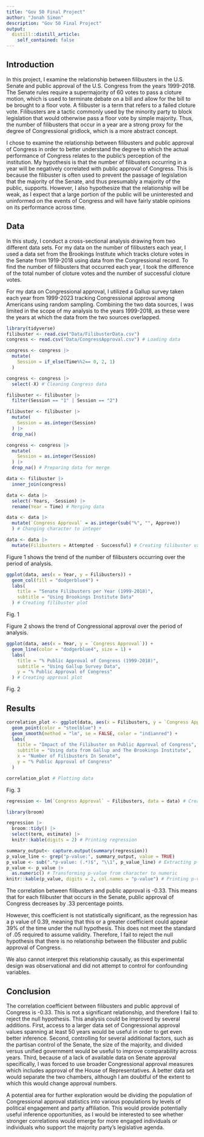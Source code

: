 ```yaml
---
title: "Gov 50 Final Project"
author: "Jonah Simon"
description: "Gov 50 Final Project"
output:
  distill::distill_article:
    self_contained: false
---
```


## Introduction

In this project, I examine the relationship between filibusters in the U.S. Senate and public approval of the U.S. Congress from the years 1999-2018. The Senate rules require a supermajority of 60 votes to pass a cloture motion, which is used to terminate debate on a bill and allow for the bill to be brought to a floor vote. A filibuster is a term that refers to a failed cloture vote. Filibusters are a tactic commonly used by the minority party to block legislation that would otherwise pass a floor vote by simple majority. Thus, the number of filibusters that occur in a year are a strong proxy for the degree of Congressional gridlock, which is a more abstract concept. 

I chose to examine the relationship between filibusters and public approval of Congress in order to better understand the degree to which the actual performance of Congress relates to the public's perception of the institution. My hypothesis is that the number of filibusters occurring in a year will be negatively correlated with public approval of Congress. This is because the filibuster is often used to prevent the passage of legislation that the majority of the Senate, and thus presumably a majority of the public, supports. However, I also hypothesize that the relationship will be weak, as I expect that a large portion of the public will be uninterested and uninformed on the events of Congress and will have fairly stable opinions on its performance across time.

## Data

In this study, I conduct a cross-sectional analysis drawing from two different data sets. For my data on the number of filibusters each year, I used a data set from the Brookings Institute which tracks cloture votes in the Senate from 1919-2018 using data from the Congressional record. To find the number of filibusters that occurred each year, I took the difference of the total number of cloture votes and the number of successful cloture votes. 

For my data on Congressional approval, I utilized a Gallup survey taken each year from 1999-2023 tracking Congressional approval among Americans using random sampling. Combining the two data sources, I was limited in the scope of my analysis to the years 1999-2018, as these were the years at which the data from the two sources overlapped.


```r
library(tidyverse)
filibuster <- read.csv("Data/FilibusterData.csv")
congress <- read.csv("Data/CongressApproval.csv") # Loading data
```

```r
congress <- congress |>
  mutate(
    Session = if_else(Time%%2== 0, 2, 1)
  )

congress <- congress |>
  select(-X) # Cleaning Congress data 
```

```r
filibuster <- filibuster |>
  filter(Session == "1" | Session == "2")

filibuster <- filibuster |>
  mutate(
    Session = as.integer(Session)
  ) |>
  drop_na()

congress <- congress |>
  mutate(
    Session = as.integer(Session)
  ) |>
  drop_na() # Preparing data for merge
```


```r
data <- filibuster |>
  inner_join(congress)

data <- data |>
  select(-Years, -Session) |>
  rename(Year = Time) # Merging data
```

```r
data <- data |>
  mutate(`Congress Approval` = as.integer(sub("%", "", Approve))
  ) # Changing character to integer
```

```r
data <- data |>
  mutate(Filibusters = Attempted - Successful) # Creating filibuster variable
```

Figure 1 shows the trend of the number of filibusters occurring over the period of analysis. 

```r
ggplot(data, aes(x = Year, y = Filibusters)) +
  geom_col(fill = "dodgerblue4") +
  labs(
    title = "Senate Filibusters per Year (1999-2018)",
    subtitle = "Using Brookings Institute Data"
  ) # Creating filibuster plot
```
Fig. 1

Figure 2 shows the trend of Congressional approval over the period of analysis.

```r
ggplot(data, aes(x = Year, y = `Congress Approval`)) +
  geom_line(color = "dodgerblue4", size = 1) +
  labs(
    title = "% Public Approval of Congress (1999-2018)",
    subtitle = "Using Gallup Survey Data",
    y = "% Public Approval of Congress"
  ) # Creating approval plot
```

Fig. 2

## Results


```r
correlation_plot <- ggplot(data, aes(x = Filibusters, y = `Congress Approval`)) +
  geom_point(color = "steelblue") +
  geom_smooth(method = "lm", se = FALSE, color = "indianred") +
  labs(
    title = "Impact of the Filibuster on Public Approval of Congress",
    subtitle = "Using data from Gallup and The Brookings Institute",
    x = "Number of Filibusters In Senate",
    y = "% Public Approval of Congress"
  )

correlation_plot # Plotting data
```

Fig. 3


```r
regression <- lm(`Congress Approval` ~ Filibusters, data = data) # Creating regression

library(broom) 

regression |> 
  broom::tidy() |>
  select(term, estimate) |>  
  knitr::kable(digits = 2) # Printing regression
```

```r
summary_output<- capture.output(summary(regression))
p_value_line <- grep("p-value:", summary_output, value = TRUE)
p_value <- sub(".*p-value: (.*)$", "\\1", p_value_line) # Extracting p-value from summary function
p_value <- p_value |>
  as.numeric() # Transforming p-value from character to numeric
knitr::kable(p_value, digits = 2, col.names = "p-value") # Printing p-value
```

The correlation between filibusters and public approval is -0.33. This means that for each filibuster that occurs in the Senate, public approval of Congress decreases by .33 percentage points. 

However, this coefficient is not statistically significant, as the regression has a p value of 0.39, meaning that this or a greater coefficient could appear 39% of the time under the null hypothesis. This does not meet the standard of .05 required to assume validity. Therefore, I fail to reject the null hypothesis that there is no relationship between the filibuster and public approval of Congress. 

We also cannot interpret this relationship causally, as this experimental design was observational and did not attempt to control for confounding variables.

## Conclusion


The correlation coefficient between filibusters and public approval of Congress is -0.33. This is not a significant relationship, and therefore I fail to reject the null hypothesis. This analysis could be improved by several additions. First, access to a larger data set of Congressional approval values spanning at least 50 years would be useful in order to get even better inference. Second, controlling for several additional factors, such as the partisan control of the Senate, the size of the majority, and divided versus unified government would be useful to improve comparability across years. Third, because of a lack of available data on Senate approval specifically, I was forced to use broader Congressional approval measures which includes approval of the House of Representatives. A better data set would separate the two chambers, although I am doubtful of the extent to which this would change approval numbers. 

A potential area for further exploration would be dividing the population of Congressional approval statistics into various populations by levels of political engagement and party affiliation. This would provide potentially useful inference opportunities, as I would be interested to see whether stronger correlations would emerge for more engaged individuals or individuals who support the majority party's legislative agenda.
